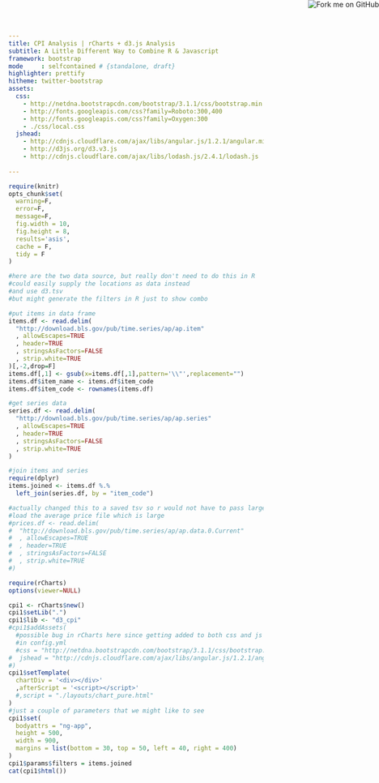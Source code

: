 ```yaml
---
title: CPI Analysis | rCharts + d3.js Analysis
subtitle: A Little Different Way to Combine R & Javascript
framework: bootstrap
mode     : selfcontained # {standalone, draft}
highlighter: prettify
hitheme: twitter-bootstrap
assets:
  css:
    - http://netdna.bootstrapcdn.com/bootstrap/3.1.1/css/bootstrap.min.css
    - http://fonts.googleapis.com/css?family=Roboto:300,400
    - http://fonts.googleapis.com/css?family=Oxygen:300
    - ./css/local.css
  jshead:
    - http://cdnjs.cloudflare.com/ajax/libs/angular.js/1.2.1/angular.min.js
    - http://d3js.org/d3.v3.js
    - http://cdnjs.cloudflare.com/ajax/libs/lodash.js/2.4.1/lodash.js
    
---
```


<a href="https://github.com/timelyportfolio/rCharts_d3_cpi"><img style="position: absolute; top: 0; right: 0; border: 0;" src="https://s3.amazonaws.com/github/ribbons/forkme_right_darkblue_121621.png" alt="Fork me on GitHub"></a>

```r
require(knitr)
opts_chunk$set(
  warning=F,
  error=F,
  message=F,
  fig.width = 10,
  fig.height = 8,
  results='asis',
  cache = F,
  tidy = F
)
```


```r
#here are the two data source, but really don't need to do this in R
#could easily supply the locations as data instead
#and use d3.tsv
#but might generate the filters in R just to show combo

#put items in data frame
items.df <- read.delim(
  "http://download.bls.gov/pub/time.series/ap/ap.item"
  , allowEscapes=TRUE
  , header=TRUE
  , stringsAsFactors=FALSE
  , strip.white=TRUE
)[,-2,drop=F]
items.df[,1] <- gsub(x=items.df[,1],pattern='\\"',replacement="")
items.df$item_name <- items.df$item_code
items.df$item_code <- rownames(items.df)

#get series data
series.df <- read.delim(
  "http://download.bls.gov/pub/time.series/ap/ap.series"
  , allowEscapes=TRUE
  , header=TRUE
  , stringsAsFactors=FALSE
  , strip.white=TRUE
)

#join items and series
require(dplyr)
items.joined <- items.df %.%
  left_join(series.df, by = "item_code")

#actually changed this to a saved tsv so r would not have to pass large data set
#load the average price file which is large
#prices.df <- read.delim(
#  "http://download.bls.gov/pub/time.series/ap/ap.data.0.Current"
#  , allowEscapes=TRUE
#  , header=TRUE
#  , stringsAsFactors=FALSE
#  , strip.white=TRUE
#)
```

```r
require(rCharts)
options(viewer=NULL)

cpi1 <- rCharts$new()
cpi1$setLib(".")
cpi1$lib <- "d3_cpi"
#cpi1$addAssets(
  #possible bug in rCharts here since getting added to both css and js when css defined
  #in config.yml
  #css = "http://netdna.bootstrapcdn.com/bootstrap/3.1.1/css/bootstrap.min.css"
#  jshead = "http://cdnjs.cloudflare.com/ajax/libs/angular.js/1.2.1/angular.min.js"
#)
cpi1$setTemplate(
  chartDiv = '<div></div>'
  ,afterScript = '<script></script>'
  #,script = "./layouts/chart_pure.html"
)
#just a couple of parameters that we might like to see
cpi1$set(
  bodyattrs = "ng-app",
  height = 500,
  width = 900,
  margins = list(bottom = 30, top = 50, left = 40, right = 400)
)
cpi1$params$filters = items.joined
cat(cpi1$html())
```